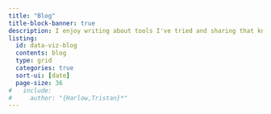 ```yaml
---
title: "Blog"
title-block-banner: true
description: I enjoy writing about tools I've tried and sharing that knowledge with fellow learners.
listing:
  id: data-viz-blog
  contents: blog
  type: grid
  categories: true
  sort-ui: [date]
  page-size: 36
#   include:
#     author: "{Harlow,Tristan}*"
---
```


:::{#data-viz-blog}
:::


